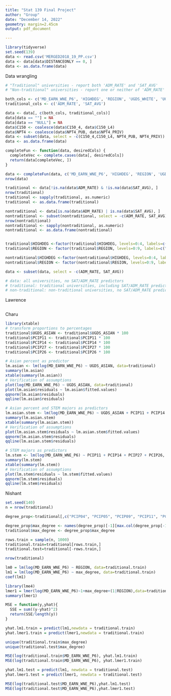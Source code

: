 ```yaml
---
title: "Stat 139 Final Project"
author: "Group"
date: "December 14, 2022"
geometry: margin=2.45cm
output: pdf_document

---
```


```r
library(tidyverse)
set.seed(139)
data <- read.csv('MERGED2018_19_PP.csv')
data <- data[data$DISTANCEONLY == 0, ]
data <- as.data.frame(data)
```

Data wrangling
```r
# "Traditional" universities - report both 'ADM_RATE' and 'SAT_AVG' 
# "Non-traditional" universities - report one or neither of 'ADM_RATE' and 'SAT_AVG' 

both_cols <- c('MD_EARN_WNE_P6', 'HIGHDEG', 'REGION', 'UGDS_WHITE', 'UGDS_BLACK', 'UGDS_HISP', 'UGDS_ASIAN', 'UGDS_AIAN', 'UGDS_NHPI', 'C150_4', 'C150_L4', 'UGDS', 'UGDS_MEN', 'NPT4_PUB', 'NPT4_PRIV', 'PCIP04', 'PCIP05', 'PCIP09', 'PCIP11', 'PCIP12', 'PCIP14', 'PCIP23', 'PCIP26', 'PCIP27', 'PCIP38', 'PCIP42', 'PCIP45', 'PCIP50', 'PCIP51', 'PCIP52', 'PCIP54')
traditional_cols <- c('ADM_RATE', 'SAT_AVG')

data <- data[, c(both_cols, traditional_cols)]
data[data == ""] = NA
data[data == "NULL"] = NA
data$C150 <- coalesce(data$C150_4, data$C150_L4)
data$NPT4 <- coalesce(data$NPT4_PUB, data$NPT4_PRIV)
data <- subset(data, select = -c(C150_4,C150_L4, NPT4_PUB, NPT4_PRIV))
data <- as.data.frame(data)

completeFun <- function(data, desiredCols) {
  completeVec <- complete.cases(data[, desiredCols])
  return(data[completeVec, ])
}

data <- completeFun(data, c('MD_EARN_WNE_P6', 'HIGHDEG', 'REGION', 'UGDS_WHITE', 'UGDS_BLACK', 'UGDS_HISP', 'UGDS_ASIAN', 'UGDS_AIAN', 'UGDS_NHPI', 'C150', 'UGDS', 'UGDS_MEN', 'NPT4', 'PCIP04', 'PCIP05', 'PCIP09', 'PCIP11', 'PCIP12', 'PCIP14', 'PCIP23', 'PCIP26', 'PCIP27', 'PCIP38', 'PCIP42', 'PCIP45', 'PCIP50', 'PCIP51', 'PCIP52', 'PCIP54'))
nrow(data)

traditional <- data[!is.na(data$ADM_RATE) & !is.na(data$SAT_AVG), ]
nrow(traditional)
traditional <- sapply(traditional, as.numeric)
traditional <- as.data.frame(traditional)

nontraditional <- data[is.na(data$ADM_RATE) | is.na(data$SAT_AVG), ]
nontraditional <- subset(nontraditional, select = -c(ADM_RATE, SAT_AVG))
nrow(nontraditional)
nontraditional <- sapply(nontraditional, as.numeric)
nontraditional <- as.data.frame(nontraditional)


traditional$HIGHDEG <-factor(traditional$HIGHDEG, levels=0:4, labels=c("Non-degree granting", "Certificate degree", "Associate degree", "Bachelor's degree", "Graduate degree"))
traditional$REGION <- factor(traditional$REGION, levels=0:9, labels=c("U.S. Service Schools", "New England", "Mid East", "Great Lakes", "Plains", "Southeast", "Southwest", "Rocky Mountains", "Far West", "Outlying Areas"))

nontraditional$HIGHDEG <-factor(nontraditional$HIGHDEG, levels=0:4, labels=c("Non-degree granting", "Certificate degree", "Associate degree", "Bachelor's degree", "Graduate degree"))
nontraditional$REGION <- factor(nontraditional$REGION, levels=0:9, labels=c("U.S. Service Schools", "New England", "Mid East", "Great Lakes", "Plains", "Southeast", "Southwest", "Rocky Mountains", "Far West", "Outlying Areas"))

data <- subset(data, select = -c(ADM_RATE, SAT_AVG))

# data: all universities, no SAT/ADM_RATE predictors
# traditional: traditional universities, including SAT/ADM_RATE predictors
# non-traditional: non-traditional universities, no SAT/ADM_RATE predictors 
```

Lawrence
```r

```

Charu
```r
library(xtable)
# transform proportions to percentages
traditional$UGDS_ASIAN <- traditional$UGDS_ASIAN * 100
traditional$PCIP11 <- traditional$PCIP11 * 100
traditional$PCIP14 <- traditional$PCIP14 * 100
traditional$PCIP27 <- traditional$PCIP27 * 100
traditional$PCIP26 <- traditional$PCIP26 * 100

# Asian percent as predictor
lm.asian <- lm(log(MD_EARN_WNE_P6) ~ UGDS_ASIAN, data=traditional)
summary(lm.asian)
xtable(summary(lm.asian))
# Verification of assumptions
plot(log(MD_EARN_WNE_P6) ~ UGDS_ASIAN, data=traditional)
plot(lm.asian$residuals ~ lm.asian$fitted.values)
qqnorm(lm.asian$residuals)
qqline(lm.asian$residuals)

# Asian percent and STEM majors as predictors
lm.asian.stem <- lm(log(MD_EARN_WNE_P6) ~ UGDS_ASIAN + PCIP11 + PCIP14 + PCIP27 + PCIP26, data=traditional)
summary(lm.asian.stem)
xtable(summary(lm.asian.stem))
# Verification of assumptions
plot(lm.asian.stem$residuals ~ lm.asian.stem$fitted.values)
qqnorm(lm.asian.stem$residuals)
qqline(lm.asian.stem$residuals)

# STEM majors as predictors
lm.stem <- lm(log(MD_EARN_WNE_P6) ~ PCIP11 + PCIP14 + PCIP27 + PCIP26, data=traditional)
summary(lm.stem)
xtable(summary(lm.stem))
# Verification of assumptions
plot(lm.stem$residuals ~ lm.stem$fitted.values)
qqnorm(lm.stem$residuals)
qqline(lm.stem$residuals)
```

Nishant
```r
set.seed(140)
n = nrow(traditional)

degree_prop<-traditional[,c("PCIP04", "PCIP05", "PCIP09", "PCIP11", "PCIP12", "PCIP14", "PCIP23", "PCIP26", "PCIP27", "PCIP38", "PCIP42", "PCIP45", "PCIP50", "PCIP51", "PCIP52", "PCIP54")]

degree_prop$max_degree <- names(degree_prop)[-1][max.col(degree_prop[-1])]
traditional$max_degree <- degree_prop$max_degree

rows.train = sample(n, 1000)
traditional.train=traditional[rows.train,]
traditional.test=traditional[-rows.train,]

nrow(traditional)

lm0 = lm(log(MD_EARN_WNE_P6) ~ REGION, data=traditional.train)
lm1 = lm(log(MD_EARN_WNE_P6) ~ max_degree, data=traditional.train)
coef(lm1)

library(lme4)
lmer1 = lmer(log(MD_EARN_WNE_P6)~1+max_degree+(1|REGION),data=traditional.train)
summary(lmer1)

MSE = function(y,yhat){
  SSE = sum((y-yhat)^2)
  return(SSE/length(y))
}

yhat.lm1.train = predict(lm1,newdata = traditional.train)
yhat.lmer1.train = predict(lmer1,newdata = traditional.train)

unique(traditional.train$max_degree)
unique(traditional.test$max_degree)

MSE(log(traditional.train$MD_EARN_WNE_P6), yhat.lm1.train)
MSE(log(traditional.train$MD_EARN_WNE_P6), yhat.lmer1.train)

yhat.lm1.test = predict(lm1, newdata = traditional.test)
yhat.lmer1.test = predict(lmer1, newdata = traditional.test)

MSE(log(traditional.test$MD_EARN_WNE_P6),yhat.lm1.test)
MSE(log(traditional.test$MD_EARN_WNE_P6),yhat.lmer1.test)
```
